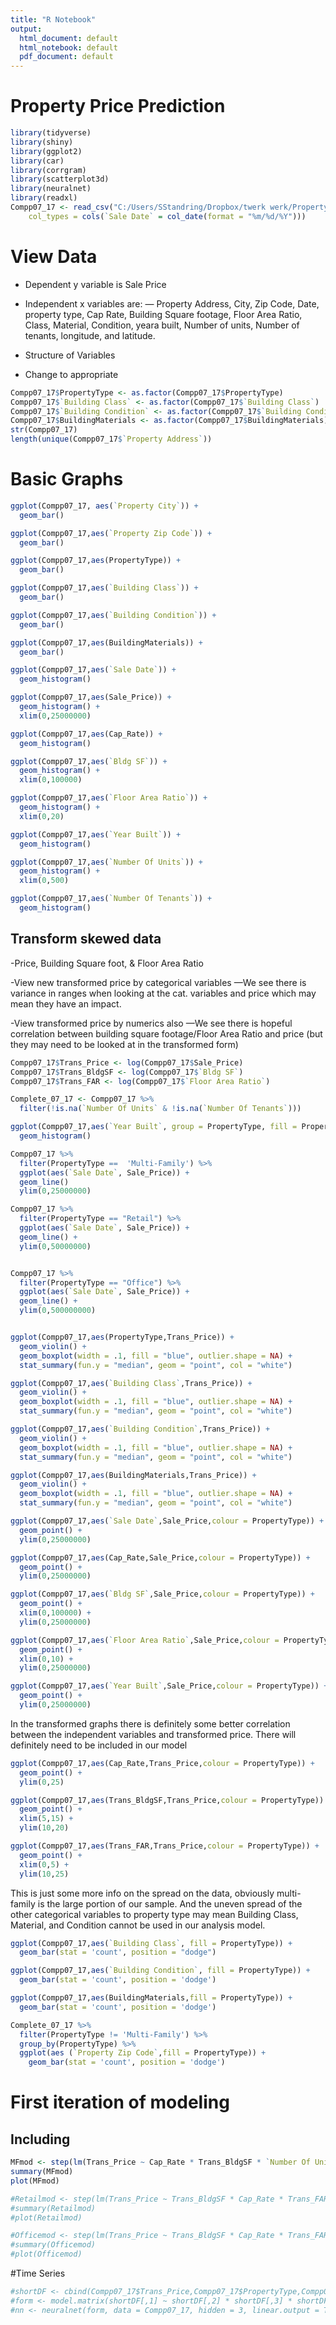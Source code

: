 ```yaml
---
title: "R Notebook"
output:
  html_document: default
  html_notebook: default
  pdf_document: default
---
```


# Property Price Prediction

```r
library(tidyverse)
library(shiny)
library(ggplot2)
library(car)
library(corrgram) 
library(scatterplot3d)
library(neuralnet)
library(readxl)
Compp07_17 <- read_csv("C:/Users/SStandring/Dropbox/twerk werk/Property Value/07-17.csv", 
    col_types = cols(`Sale Date` = col_date(format = "%m/%d/%Y")))
```

# View Data
- Dependent y variable is Sale Price

- Independent x variables are:
--- Property Address, City, Zip Code, Date, property type, Cap Rate, Building Square footage, Floor Area Ratio, Class, Material, Condition, yeara built, Number of units, Number of tenants, longitude, and latitude.

- Structure of Variables
- Change to appropriate 
```r
Compp07_17$PropertyType <- as.factor(Compp07_17$PropertyType)
Compp07_17$`Building Class` <- as.factor(Compp07_17$`Building Class`)
Compp07_17$`Building Condition` <- as.factor(Compp07_17$`Building Condition`)
Compp07_17$BuildingMaterials <- as.factor(Compp07_17$BuildingMaterials)
str(Compp07_17)
length(unique(Compp07_17$`Property Address`))
```
# Basic Graphs
```r
ggplot(Compp07_17, aes(`Property City`)) +
  geom_bar()

ggplot(Compp07_17,aes(`Property Zip Code`)) +
  geom_bar()

ggplot(Compp07_17,aes(PropertyType)) +
  geom_bar()

ggplot(Compp07_17,aes(`Building Class`)) +
  geom_bar()

ggplot(Compp07_17,aes(`Building Condition`)) +
  geom_bar()

ggplot(Compp07_17,aes(BuildingMaterials)) +
  geom_bar()

ggplot(Compp07_17,aes(`Sale Date`)) +
  geom_histogram()

ggplot(Compp07_17,aes(Sale_Price)) +
  geom_histogram() +
  xlim(0,25000000)

ggplot(Compp07_17,aes(Cap_Rate)) +
  geom_histogram()

ggplot(Compp07_17,aes(`Bldg SF`)) +
  geom_histogram() +
  xlim(0,100000)

ggplot(Compp07_17,aes(`Floor Area Ratio`)) +
  geom_histogram() +
  xlim(0,20)

ggplot(Compp07_17,aes(`Year Built`)) +
  geom_histogram()

ggplot(Compp07_17,aes(`Number Of Units`)) +
  geom_histogram() +
  xlim(0,500)

ggplot(Compp07_17,aes(`Number Of Tenants`)) +
  geom_histogram()
```

## Transform skewed data

-Price, Building Square foot, & Floor Area Ratio

-View new transformed price by categorical variables
---We see there is variance in ranges when looking at the cat. variables and price which may mean they have an impact.

-View transformed price by numerics also
---We see there is hopeful correlation between building square footage/Floor Area Ratio and price (but they may need to be looked at in the transformed form)
```r
Compp07_17$Trans_Price <- log(Compp07_17$Sale_Price)
Compp07_17$Trans_BldgSF <- log(Compp07_17$`Bldg SF`)
Compp07_17$Trans_FAR <- log(Compp07_17$`Floor Area Ratio`)

Complete_07_17 <- Compp07_17 %>% 
  filter(!is.na(`Number Of Units` & !is.na(`Number Of Tenants`)))

ggplot(Compp07_17,aes(`Year Built`, group = PropertyType, fill = PropertyType)) +
  geom_histogram()

Compp07_17 %>% 
  filter(PropertyType ==  'Multi-Family') %>% 
  ggplot(aes(`Sale Date`, Sale_Price)) +
  geom_line()
  ylim(0,25000000) 

Compp07_17 %>% 
  filter(PropertyType == "Retail") %>% 
  ggplot(aes(`Sale Date`, Sale_Price)) +
  geom_line() +
  ylim(0,50000000)


Compp07_17 %>% 
  filter(PropertyType == "Office") %>% 
  ggplot(aes(`Sale Date`, Sale_Price)) +
  geom_line() +
  ylim(0,500000000)


ggplot(Compp07_17,aes(PropertyType,Trans_Price)) +
  geom_violin() +
  geom_boxplot(width = .1, fill = "blue", outlier.shape = NA) +
  stat_summary(fun.y = "median", geom = "point", col = "white")

ggplot(Compp07_17,aes(`Building Class`,Trans_Price)) +
  geom_violin() +
  geom_boxplot(width = .1, fill = "blue", outlier.shape = NA) +
  stat_summary(fun.y = "median", geom = "point", col = "white")

ggplot(Compp07_17,aes(`Building Condition`,Trans_Price)) +
  geom_violin() +
  geom_boxplot(width = .1, fill = "blue", outlier.shape = NA) +
  stat_summary(fun.y = "median", geom = "point", col = "white")

ggplot(Compp07_17,aes(BuildingMaterials,Trans_Price)) +
  geom_violin() +
  geom_boxplot(width = .1, fill = "blue", outlier.shape = NA) +
  stat_summary(fun.y = "median", geom = "point", col = "white")

ggplot(Compp07_17,aes(`Sale Date`,Sale_Price,colour = PropertyType)) +
  geom_point() +
  ylim(0,25000000)

ggplot(Compp07_17,aes(Cap_Rate,Sale_Price,colour = PropertyType)) +
  geom_point() +
  ylim(0,25000000)

ggplot(Compp07_17,aes(`Bldg SF`,Sale_Price,colour = PropertyType)) +
  geom_point() +
  xlim(0,100000) +
  ylim(0,25000000)

ggplot(Compp07_17,aes(`Floor Area Ratio`,Sale_Price,colour = PropertyType)) +
  geom_point() +
  xlim(0,10) +
  ylim(0,25000000)

ggplot(Compp07_17,aes(`Year Built`,Sale_Price,colour = PropertyType)) +
  geom_point() +
  ylim(0,25000000)
```

In the transformed graphs there is definitely some better correlation between the independent variables and transformed price. There will definitely need to be included in our model
```r
ggplot(Compp07_17,aes(Cap_Rate,Trans_Price,colour = PropertyType)) +
  geom_point() +
  ylim(0,25)

ggplot(Compp07_17,aes(Trans_BldgSF,Trans_Price,colour = PropertyType)) +
  geom_point() +
  xlim(5,15) +
  ylim(10,20)

ggplot(Compp07_17,aes(Trans_FAR,Trans_Price,colour = PropertyType)) +
  geom_point() +
  xlim(0,5) +
  ylim(10,25)
```

This is just some more info on the spread on the data, obviously multi-family is the large portion of our sample. And the uneven spread of the other categorical variables to property type may mean Building Class, Material, and Condition cannot be used in our analysis model.

```r
ggplot(Compp07_17,aes(`Building Class`, fill = PropertyType)) +
  geom_bar(stat = 'count', position = "dodge")

ggplot(Compp07_17,aes(`Building Condition`, fill = PropertyType)) +
  geom_bar(stat = 'count', position = 'dodge')

ggplot(Compp07_17,aes(BuildingMaterials,fill = PropertyType)) +
  geom_bar(stat = 'count', position = 'dodge')

Complete_07_17 %>% 
  filter(PropertyType != 'Multi-Family') %>% 
  group_by(PropertyType) %>% 
  ggplot(aes (`Property Zip Code`,fill = PropertyType)) +
    geom_bar(stat = 'count', position = 'dodge')
```
# First iteration of modeling
## Including 
```r
MFmod <- step(lm(Trans_Price ~ Cap_Rate * Trans_BldgSF * `Number Of Units` * `Property Zip Code`, filter(Complete_07_17, PropertyType == 'Multi-Family')), direction = "both")
summary(MFmod)
plot(MFmod)

#Retailmod <- step(lm(Trans_Price ~ Trans_BldgSF * Cap_Rate * Trans_FAR * `Property Zip Code`, filter(Complete_07_17, PropertyType == 'Retail')), direction = "both")
#summary(Retailmod)
#plot(Retailmod)

#Officemod <- step(lm(Trans_Price ~ Trans_BldgSF * Cap_Rate * Trans_FAR * `Property Zip Code`, filter(Compp07_17, PropertyType == "Office")), direction = "both")
#summary(Officemod)
#plot(Officemod)
```


#Time Series
```r
#shortDF <- cbind(Compp07_17$Trans_Price,Compp07_17$PropertyType,Compp07_17$Cap_Rate,Compp07_17$Trans_BldgSF,Compp07_17$Trans_FAR)
#form <- model.matrix(shortDF[,1] ~ shortDF[,2] * shortDF[,3] * shortDF[,4] * shortDF[,5]) 
#nn <- neuralnet(form, data = Compp07_17, hidden = 3, linear.output = T, threshold = 0.05)
```


